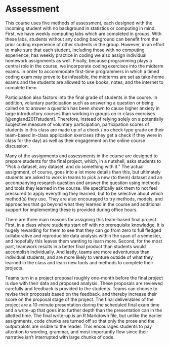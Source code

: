 # Assessment
\label{sec:assessment}

This course uses five methods of assessment, each designed with the incoming student with no background in statistics or computing in mind. 
First, we have weekly computing labs which are completed in groups. With these labs, students without any coding background can benefit from the prior coding experience of other students in the group. 
However, in an effort to make sure that each student, including those with no computing experience, has weekly practice in coding we also assign individual homework assignments as well. 
Finally, because programming plays a central role in the course, we incorporate coding exercises into the midterm exams. 
In order to accommodate first-time programmers in which a timed coding exam may prove to be infeasible, the midterms are set as take-home exams and the students are allowed to use books, notes, and the internet to complete them.

Participation also factors into the final grade of students in the course. In addition, voluntary participation such as answering a question or being called on to answer a question has been shown to cause higher anxiety in large introductory courses than working in groups on in-class exercises [@england2017student]. Therefore, instead of relying solely on a potentially subjective measure of voluntary participation, participation scores of students in this class are made up of a check / no check type grade on their team-based in-class application exercises (they get a check if they were in class for the day) as well as their engagement on the online course discussion. 

Many of the assignments and assessments in the course are designed to prepare students for the final project, which, in a nutshell, asks students to "Pick a dataset, any dataset, and do something with it." The actual assignment, of course, goes into a lot more details than this, but ultimately students are asked to work in teams to pick a new (to them) dataset and an accompanying research question and answer the question using methods and tools they learned in the course. We specifically ask them to not feel pressured to apply everything they learned, but to be selective about which method(s) they use. They are also encouraged to try methods, models, and approaches that go beyond what they learned in the course and additional support for implementing these is provided during office hours.

There are three main reasons for assigning this team-based final project. First, in a class where students start off with no prerequisite knowledge, it is hugely rewarding for them to see that they can go from zero to full fledged collaborative and reproducible data analysis within the span of a semester, and hopefully this leaves them wanting to learn more. Second, for the most part, teamwork results in a better final product than students would accomplish individually. And lastly, teams are more adventurous than individual students, and are more likely to venture outside of what they learned in the class and learn new tools and methods to complete their projects. 

Teams turn in a project proposal roughly one-month before the final project is due with their data and proposed analysis. These proposals are reviewed carefully and feedback is provided to the students. Teams can choose to revise their proposals based on the feedback, and thereby increase their score on the proposal stage of the project. The final deliverables of the project are a 10-minute presentation during the scheduled final exam time and a write-up that goes into further depth than the presentation can in the allotted time. The final write-up is an R Markdown file, but unlike the earlier assignments, code chunks are turned off so that only the prose and the output/plots are visible to the reader. This encourages students to pay attention to wording, grammar, and most importantly flow since their narrative isn't interrupted with large chunks of code.